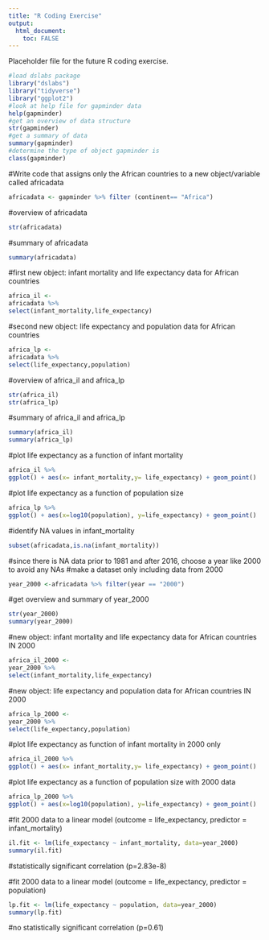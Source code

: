 ```yaml
---
title: "R Coding Exercise"
output:
  html_document:
    toc: FALSE
---
```


Placeholder file for the future R coding exercise.
```r
#load dslabs package
library("dslabs")
library("tidyverse")
library("ggplot2")
#look at help file for gapminder data
help(gapminder)
#get an overview of data structure
str(gapminder)
#get a summary of data
summary(gapminder)
#determine the type of object gapminder is
class(gapminder)
```

#Write code that assigns only the African countries to a new object/variable called africadata
```r
africadata <- gapminder %>% filter (continent== "Africa")
```

#overview of africadata 
```r
str(africadata)
```

#summary of africadata 
```r
summary(africadata)
```

#first new object: infant mortality and life expectancy data for African countries
```r
africa_il <- 
africadata %>% 
select(infant_mortality,life_expectancy)
```

#second new object: life expectancy and population data for African countries
```r
africa_lp <- 
africadata %>%
select(life_expectancy,population)
```

#overview of africa_il and africa_lp 
```r
str(africa_il)
str(africa_lp)
```

#summary of africa_il and africa_lp 
```r
summary(africa_il)
summary(africa_lp)
```

#plot life expectancy as a function of infant mortality
```r
africa_il %>%
ggplot() + aes(x= infant_mortality,y= life_expectancy) + geom_point()
```

#plot life expectancy as a function of population size
```r
africa_lp %>%
ggplot() + aes(x=log10(population), y=life_expectancy) + geom_point() 
```

#identify NA values in infant_mortality 
```r
subset(africadata,is.na(infant_mortality)) 
```

#since there is NA data prior to 1981 and after 2016, choose a year like 2000 to avoid any NAs
#make a dataset only including data from 2000 
```r
year_2000 <-africadata %>% filter(year == "2000")
```

#get overview and summary of year_2000 
```r
str(year_2000)
summary(year_2000)
```

#new object: infant mortality and life expectancy data for African countries IN 2000
```r
africa_il_2000 <- 
year_2000 %>% 
select(infant_mortality,life_expectancy)
```

#new object: life expectancy and population data for African countries IN 2000
```r
africa_lp_2000 <- 
year_2000 %>%
select(life_expectancy,population)
```

#plot life expectancy as function of infant mortality in 2000 only
```r
africa_il_2000 %>% 
ggplot() + aes(x= infant_mortality,y= life_expectancy) + geom_point()
```

#plot life expectancy as a function of population size with 2000 data
```r
africa_lp_2000 %>%
ggplot() + aes(x=log10(population), y=life_expectancy) + geom_point() 
```

#fit 2000 data to a linear model (outcome = life_expectancy, predictor = infant_mortality) 
```r
il.fit <- lm(life_expectancy ~ infant_mortality, data=year_2000)
summary(il.fit) 
```

#statistically significant correlation (p=2.83e-8)

#fit 2000 data to a linear model (outcome = life_expectancy, predictor = population)  
```r
lp.fit <- lm(life_expectancy ~ population, data=year_2000)
summary(lp.fit) 
```

#no statistically significant correlation (p=0.61)


